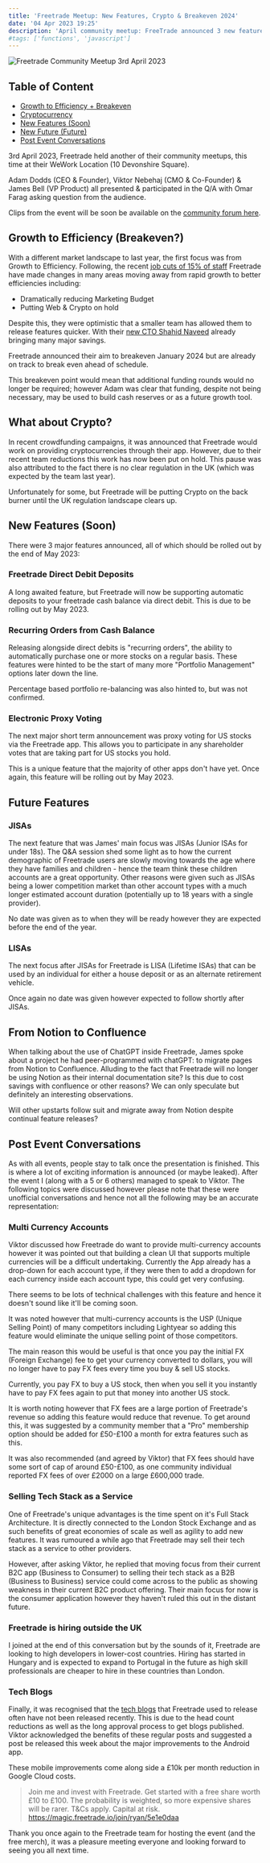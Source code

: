 ```yaml
---
title: 'Freetrade Meetup: New Features, Crypto & Breakeven 2024'
date: '04 Apr 2023 19:25'
description: 'April community meetup: FreeTrade announced 3 new features, shared their shift from Growth to Efficiency and revealed their projected breakeven date.'
#tags: ['functions', 'javascript']
---
```


![Freetrade Community Meetup 3rd April 2023](/img/blog/freetrade/freetrade-community-meetup-2023.webp)

## Table of Content
- [Growth to Efficiency + Breakeven](#growth-to-efficiency-breakeven)
- [Cryptocurrency](#what-about-crypto)
- [New Features (Soon)](#new-features-soon)
- [New Future (Future)](#future-features)
- [Post Event Conversations](#post-event-conversations)

3rd April 2023, Freetrade held another of their community meetups, this time at their WeWork Location (10 Devonshire Square).

Adam Dodds (CEO & Founder), Viktor Nebehaj (CMO & Co-Founder) & James Bell (VP Product) all presented & participated in the Q/A with Omar Farag asking question from the audience.


Clips from the event will be soon be available on the [community forum here](https://community.freetrade.io/t/spring-meetup-freetrade-hq-london/67627/98).

## Growth to Efficiency (Breakeven?)

With a different market landscape to last year, the first focus was from Growth to Efficiency. Following, the recent [job cuts of 15% of staff](https://www.altfi.com/article/9362_exclusive-freetrade-announces-job-cuts-of-up-to-15-of-staff) Freetrade have made changes in many areas moving away from rapid growth to better efficiencies including:

- Dramatically reducing Marketing Budget
- Putting Web & Crypto on hold

Despite this, they were optimistic that a smaller team has allowed them to release features quicker. With their [new CTO Shahid Naveed](https://freetrade.io/blog/freetrade-hires-shahid-naveed-as-cto) already bringing many major savings.

Freetrade announced their aim to breakeven January 2024 but are already on track to break even ahead of schedule. 

This breakeven point would mean that additional funding rounds would no longer be required; however Adam was clear that funding, despite not being necessary, may be used to build cash reserves or as a future growth tool.

## What about Crypto?

In recent crowdfunding campaigns, it was announced that Freetrade would work on providing cryptocurrencies through their app. However, due to their recent team reductions this work has now been put on hold. This pause was also attributed to the fact there is no clear regulation in the UK (which was expected by the team last year).

Unfortunately for some, but Freetrade will be putting Crypto on the back burner until the UK regulation landscape clears up. 

## New Features (Soon)

There were 3 major features announced, all of which should be rolled out by the end of May 2023:

### Freetrade Direct Debit Deposits

A long awaited feature, but Freetrade will now be supporting automatic deposits to your freetrade cash balance via direct debit. This is due to be rolling out by May 2023.

### Recurring Orders from Cash Balance

Releasing alongside direct debits is "recurring orders", the ability to automatically purchase one or more stocks on a regular basis. These features were hinted to be the  start of many more "Portfolio Management" options later down the line. 

Percentage based portfolio re-balancing was also hinted to, but was not confirmed.

### Electronic Proxy Voting

The next major short term announcement was proxy voting for US stocks via the Freetrade app. This allows you to participate in any shareholder votes that are taking part for US stocks you hold.

This is a unique feature that the majority of other apps don't have yet. Once again, this feature will be rolling out by May 2023.

## Future Features

### JISAs

The next feature that was James' main focus was JISAs (Junior ISAs for under 18s). The Q&A session shed some light as to how the current demographic of Freetrade users are slowly moving towards the age where they have families and children - hence the team think these children accounts are a great opportunity. Other reasons were given such as JISAs being a lower competition market than other account types with a much longer estimated account duration (potentially up to 18 years with a single provider). 

No date was given as to when they will be ready however they are expected before the end of the year.

### LISAs

The next focus after JISAs for Freetrade is LISA (Lifetime ISAs) that can be used by an individual for either a house deposit or as an alternate retirement vehicle. 

Once again no date was given however expected to follow shortly after JISAs.


## From Notion to Confluence

When talking about the use of ChatGPT inside Freetrade, James spoke about a project he had peer-programmed  with chatGPT: to migrate pages from Notion to Confluence. Alluding to the fact that Freetrade will no longer be using Notion as their internal documentation site? Is this due to cost savings with confluence or other reasons? We can only speculate but definitely an interesting observations.

Will other upstarts follow suit and migrate away from Notion despite continual feature releases?

## Post Event Conversations

As with all events, people stay to talk once the presentation is finished. This is where a lot of exciting information is announced (or maybe leaked). After the event I (along with a 5 or 6 others) managed to speak to Viktor. The following topics were discussed however please note that these were unofficial conversations and hence not all the following may be an accurate representation:

### Multi Currency Accounts

Viktor discussed how Freetrade do want to provide multi-currency accounts however it was pointed out that building a clean UI that supports multiple currencies will be a difficult undertaking. Currently the App already has a drop-down for each account type, if they were then to add a dropdown for each currency inside each account type, this could get very confusing.

There seems to be lots of technical challenges with this feature and hence it doesn't sound like it'll be coming soon.

It was noted however that multi-currency accounts is the USP (Unique Selling Point) of many competitors including Lightyear so adding this feature would eliminate the unique selling point of those competitors.

The main reason this would be useful is that once you pay the initial FX (Foreign Exchange) fee to get your currency converted to dollars, you will no longer have to pay FX fees every time you buy & sell US stocks.

Currently, you pay FX to buy a US stock, then when you sell it you instantly have to pay FX fees again to put that money into another US stock. 

It is worth noting however that FX fees are a large portion of Freetrade's revenue so adding this feature would reduce that revenue. To get around this, it was suggested by a community member that a "Pro" membership option should be added for £50-£100 a month for extra features such as this.

It was also recommended (and agreed by Viktor) that FX fees should have some sort of cap of around £50-£100, as one community individual reported FX fees of over £2000 on a large £600,000 trade. 

### Selling Tech Stack as a Service

One of Freetrade's unique advantages is the time spent on it's Full Stack Architecture. It is directly connected to the London Stock Exchange and as such benefits of great economies of scale as well as agility to add new features. It was rumoured a while ago that Freetrade may sell their tech stack as a service to other providers.

However, after asking Viktor, he replied that moving focus from their current B2C app (Business to Consumer) to selling their tech stack as a B2B (Business to Business) service could come across to the public as showing weakness in their current B2C product offering. Their main focus for now is the consumer application however they haven't ruled this out in the distant future.

### Freetrade is hiring outside the UK

I joined at the end of this conversation but by the sounds of it, Freetrade are looking to high developers in lower-cost countries. Hiring has started in Hungary and is expected to expand to Portugal in the future as high skill professionals are cheaper to hire in these countries than London.

### Tech Blogs

Finally, it was recognised that the [tech blogs](https://freetrade.io/blog) that Freetrade used to release often have not been released recently. This is due to the head count reductions as well as the long approval process to get blogs published. Viktor acknowledged the benefits of these regular posts and suggested a post be released this week about the major improvements to the Android app.

These mobile improvements come along side a £10k per month reduction in Google Cloud costs.

> Join me and invest with Freetrade. Get started with a free share worth £10 to £100. The probability is weighted, so more expensive shares will be rarer. T&Cs apply. Capital at risk. https://magic.freetrade.io/join/ryan/5e1e0daa 

Thank you once again to the Freetrade team for hosting the event (and the free merch), it was a pleasure meeting everyone and looking forward to seeing you all next time. 

